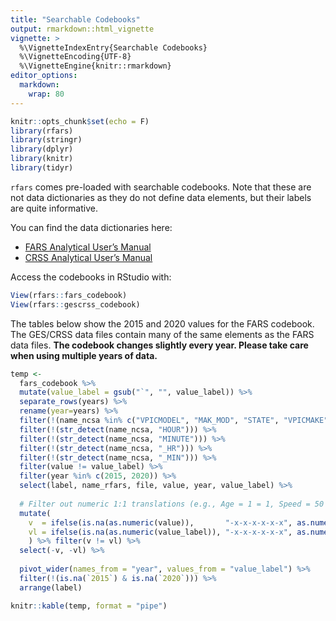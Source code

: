 ```yaml
---
title: "Searchable Codebooks"
output: rmarkdown::html_vignette
vignette: >
  %\VignetteIndexEntry{Searchable Codebooks}
  %\VignetteEncoding{UTF-8}
  %\VignetteEngine{knitr::rmarkdown}
editor_options: 
  markdown: 
    wrap: 80
---
```


```r
knitr::opts_chunk$set(echo = F)
library(rfars)
library(stringr)
library(dplyr)
library(knitr)
library(tidyr)
```

`rfars` comes pre-loaded with searchable codebooks. Note that these are not data
dictionaries as they do not define data elements, but their labels are quite
informative.

You can find the data dictionaries here:

-   [FARS Analytical User's Manual](https://crashstats.nhtsa.dot.gov/Api/Public/ViewPublication/813417)
-   [CRSS Analytical User's Manual](https://crashstats.nhtsa.dot.gov/Api/Public/ViewPublication/813436)

Access the codebooks in RStudio with:

```r
View(rfars::fars_codebook)
View(rfars::gescrss_codebook)
```

The tables below show the 2015 and 2020 values for the FARS codebook. The GES/CRSS data files contain many of the same elements as the FARS data files.
**The codebook changes slightly every year. Please take care when using multiple years of data.**


```r
temp <-
  fars_codebook %>%
  mutate(value_label = gsub("`", "", value_label)) %>%
  separate_rows(years) %>%
  rename(year=years) %>%
  filter(!(name_ncsa %in% c("VPICMODEL", "MAK_MOD", "STATE", "VPICMAKE", "ALC_RES", "DR_WGT", "AGE", "PBAGE", "DRUGRES1", "DRUGRES2", "DRUGRES3", "TRAV_SP"))) %>%
  filter(!(str_detect(name_ncsa, "HOUR"))) %>%
  filter(!(str_detect(name_ncsa, "MINUTE"))) %>%
  filter(!(str_detect(name_ncsa, "_HR"))) %>%
  filter(!(str_detect(name_ncsa, "_MIN"))) %>%
  filter(value != value_label) %>%
  filter(year %in% c(2015, 2020)) %>%
  select(label, name_rfars, file, value, year, value_label) %>%
  
  # Filter out numeric 1:1 translations (e.g., Age = 1 = 1, Speed = 50 = 50)
  mutate(
    v  = ifelse(is.na(as.numeric(value)),       "-x-x-x-x-x-x", as.numeric(value)),
    vl = ifelse(is.na(as.numeric(value_label)), "-x-x-x-x-x-x", as.numeric(value_label))
    ) %>% filter(v != vl) %>%
  select(-v, -vl) %>%
  
  pivot_wider(names_from = "year", values_from = "value_label") %>%
  filter(!(is.na(`2015`) & is.na(`2020`))) %>%
  arrange(label)

knitr::kable(temp, format = "pipe")
```

